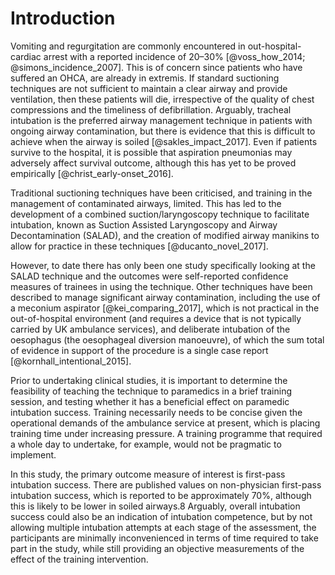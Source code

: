 # Introduction {#intro}

Vomiting and regurgitation are commonly encountered in out-hospital-cardiac arrest with a reported incidence of 20–30% [@voss_how_2014; @simons_incidence_2007]. This is of concern since patients who have suffered an OHCA, are already in extremis. If standard suctioning techniques are not sufficient to maintain a clear airway and provide ventilation, then these patients will die, irrespective of the quality of chest compressions and the timeliness of defibrillation. Arguably, tracheal intubation is the preferred airway management technique in patients with ongoing airway contamination, but there is evidence that this is difficult to achieve when the airway is soiled [@sakles_impact_2017]. Even if patients survive to the hospital, it is possible that aspiration pneumonias may adversely affect survival outcome, although this has yet to be proved empirically [@christ_early-onset_2016].

Traditional suctioning techniques have been criticised, and training in the management of contaminated airways, limited. This has led to the development of a combined suction/laryngoscopy technique to facilitate intubation, known as Suction Assisted Laryngoscopy and Airway Decontamination (SALAD), and the creation of modified airway manikins to allow for practice in these techniques  [@ducanto_novel_2017].

However, to date there has only been one study specifically looking at the SALAD technique and the outcomes were self-reported confidence measures of trainees in using the technique. Other techniques have been described to manage significant airway contamination, including the use of a meconium aspirator [@kei_comparing_2017], which is not practical in the out-of-hospital environment (and requires a device that is not typically carried by UK ambulance services), and deliberate intubation of the oesophagus (the oesophageal diversion manoeuvre), of which the sum total of evidence in support of the procedure is a single case report [@kornhall_intentional_2015].

Prior to undertaking clinical studies, it is important to determine the feasibility of teaching the technique to paramedics in a brief training session, and testing whether it has a beneficial effect on paramedic intubation success. Training necessarily needs to be concise given the operational demands of the ambulance service at present, which is placing training time under increasing pressure. A training programme that required a whole day to undertake, for example, would not be pragmatic to implement.

In this study, the primary outcome measure of interest is first-pass intubation success. There are published values on non-physician first-pass intubation success, which is reported to be approximately 70%, although this is likely to be lower in soiled airways.8 Arguably, overall intubation success could also be an indication of intubation competence, but by not allowing multiple intubation attempts at each stage of the assessment, the participants are minimally inconvenienced in terms of time required to take part in the study, while still providing an objective measurements of the effect of the training intervention.
